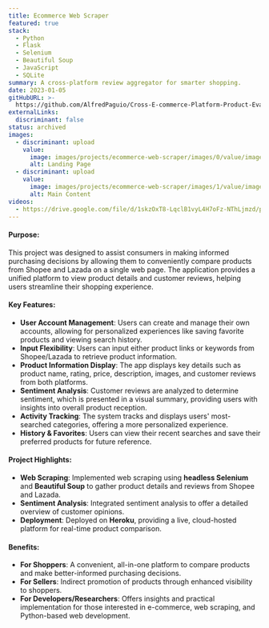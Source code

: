 ```yaml
---
title: Ecommerce Web Scraper
featured: true
stack:
  - Python
  - Flask
  - Selenium
  - Beautiful Soup
  - JavaScript
  - SQLite
summary: A cross-platform review aggregator for smarter shopping.
date: 2023-01-05
gitHubURL: >-
  https://github.com/AlfredPaguio/Cross-E-commerce-Platform-Product-Evaluation-Web-Application-Capstone
externalLinks:
  discriminant: false
status: archived
images:
  - discriminant: upload
    value:
      image: images/projects/ecommerce-web-scraper/images/0/value/image.png
      alt: Landing Page
  - discriminant: upload
    value:
      image: images/projects/ecommerce-web-scraper/images/1/value/image.png
      alt: Main Content
videos:
  - https://drive.google.com/file/d/1skzOxT8-LqclB1vyL4H7oFz-NThLjmzd/preview
---
```

#### Purpose:

This project was designed to assist consumers in making informed purchasing decisions by allowing them to conveniently compare products from Shopee and Lazada on a single web page. The application provides a unified platform to view product details and customer reviews, helping users streamline their shopping experience.

#### Key Features:

* **User Account Management**: Users can create and manage their own accounts, allowing for personalized experiences like saving favorite products and viewing search history.
* **Input Flexibility**: Users can input either product links or keywords from Shopee/Lazada to retrieve product information.
* **Product Information Display**: The app displays key details such as product name, rating, price, description, images, and customer reviews from both platforms.
* **Sentiment Analysis**: Customer reviews are analyzed to determine sentiment, which is presented in a visual summary, providing users with insights into overall product reception.
* **Activity Tracking**: The system tracks and displays users' most-searched categories, offering a more personalized experience.
* **History & Favorites**: Users can view their recent searches and save their preferred products for future reference.

#### Project Highlights:

* **Web Scraping**: Implemented web scraping using **headless Selenium** and **Beautiful Soup** to gather product details and reviews from Shopee and Lazada.
* **Sentiment Analysis**: Integrated sentiment analysis to offer a detailed overview of customer opinions.
* **Deployment**: Deployed on **Heroku**, providing a live, cloud-hosted platform for real-time product comparison.

#### Benefits:

* **For Shoppers**: A convenient, all-in-one platform to compare products and make better-informed purchasing decisions.
* **For Sellers**: Indirect promotion of products through enhanced visibility to shoppers.
* **For Developers/Researchers**: Offers insights and practical implementation for those interested in e-commerce, web scraping, and Python-based web development.
